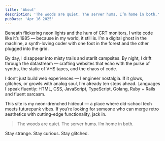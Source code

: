 ```yaml
---
title: 'About'
description: 'The woods are quiet. The server hums. I’m home in both.'
pubDate: 'Apr 16 2025'
---
```


Beneath flickering neon lights and the hum of CRT monitors, I write code like it’s 1985 — because in my world, it still is. I’m a digital ghost in the machine, a synth-loving coder with one foot in the forest and the other plugged into the grid.

By day, I disappear into misty trails and starlit campsites. By night, I drift through the datastream — crafting websites that echo with the pulse of synths, the static of VHS tapes, and the chaos of code.

I don’t just build web experiences — I engineer nostalgia. If it glows, glitches, or growls with analog soul, I’m already ten steps ahead. Languages I speak fluently: HTML, CSS, JavaScript, TypeScript, Golang, Ruby + Rails and fluent sarcasm.

This site is my neon-drenched hideout — a place where old-school tech meets futurepunk vibes. If you’re looking for someone who can merge retro aesthetics with cutting-edge functionality, jack in.

> The woods are quiet. The server hums. I’m home in both.

Stay strange. Stay curious. Stay glitched.

